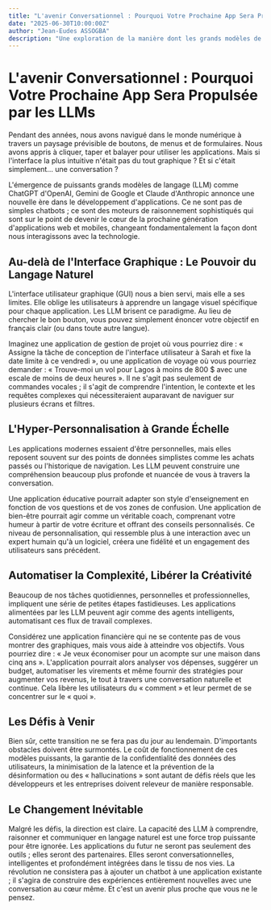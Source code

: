 ```yaml
---
title: "L'avenir Conversationnel : Pourquoi Votre Prochaine App Sera Propulsée par les LLMs"
date: "2025-06-30T10:00:00Z"
author: "Jean-Eudes ASSOGBA"
description: "Une exploration de la manière dont les grands modèles de langage comme ChatGPT, Gemini et Claude sont sur le point de redéfinir notre interaction avec les applications web et mobiles, les rendant plus intuitives, personnelles et puissantes."
---
```


# L'avenir Conversationnel : Pourquoi Votre Prochaine App Sera Propulsée par les LLMs

Pendant des années, nous avons navigué dans le monde numérique à travers un paysage prévisible de boutons, de menus et de formulaires. Nous avons appris à cliquer, taper et balayer pour utiliser les applications. Mais si l'interface la plus intuitive n'était pas du tout graphique ? Et si c'était simplement... une conversation ?

L'émergence de puissants grands modèles de langage (LLM) comme ChatGPT d'OpenAI, Gemini de Google et Claude d'Anthropic annonce une nouvelle ère dans le développement d'applications. Ce ne sont pas de simples chatbots ; ce sont des moteurs de raisonnement sophistiqués qui sont sur le point de devenir le cœur de la prochaine génération d'applications web et mobiles, changeant fondamentalement la façon dont nous interagissons avec la technologie.

## Au-delà de l'Interface Graphique : Le Pouvoir du Langage Naturel

L'interface utilisateur graphique (GUI) nous a bien servi, mais elle a ses limites. Elle oblige les utilisateurs à apprendre un langage visuel spécifique pour chaque application. Les LLM brisent ce paradigme. Au lieu de chercher le bon bouton, vous pouvez simplement énoncer votre objectif en français clair (ou dans toute autre langue).

Imaginez une application de gestion de projet où vous pourriez dire : « Assigne la tâche de conception de l'interface utilisateur à Sarah et fixe la date limite à ce vendredi », ou une application de voyage où vous pourriez demander : « Trouve-moi un vol pour Lagos à moins de 800 $ avec une escale de moins de deux heures ». Il ne s'agit pas seulement de commandes vocales ; il s'agit de comprendre l'intention, le contexte et les requêtes complexes qui nécessiteraient auparavant de naviguer sur plusieurs écrans et filtres.

## L'Hyper-Personnalisation à Grande Échelle

Les applications modernes essaient d'être personnelles, mais elles reposent souvent sur des points de données simplistes comme les achats passés ou l'historique de navigation. Les LLM peuvent construire une compréhension beaucoup plus profonde et nuancée de vous à travers la conversation.

Une application éducative pourrait adapter son style d'enseignement en fonction de vos questions et de vos zones de confusion. Une application de bien-être pourrait agir comme un véritable coach, comprenant votre humeur à partir de votre écriture et offrant des conseils personnalisés. Ce niveau de personnalisation, qui ressemble plus à une interaction avec un expert humain qu'à un logiciel, créera une fidélité et un engagement des utilisateurs sans précédent.

## Automatiser la Complexité, Libérer la Créativité

Beaucoup de nos tâches quotidiennes, personnelles et professionnelles, impliquent une série de petites étapes fastidieuses. Les applications alimentées par les LLM peuvent agir comme des agents intelligents, automatisant ces flux de travail complexes.

Considérez une application financière qui ne se contente pas de vous montrer des graphiques, mais vous aide à atteindre vos objectifs. Vous pourriez dire : « Je veux économiser pour un acompte sur une maison dans cinq ans ». L'application pourrait alors analyser vos dépenses, suggérer un budget, automatiser les virements et même fournir des stratégies pour augmenter vos revenus, le tout à travers une conversation naturelle et continue. Cela libère les utilisateurs du « comment » et leur permet de se concentrer sur le « quoi ».

## Les Défis à Venir

Bien sûr, cette transition ne se fera pas du jour au lendemain. D'importants obstacles doivent être surmontés. Le coût de fonctionnement de ces modèles puissants, la garantie de la confidentialité des données des utilisateurs, la minimisation de la latence et la prévention de la désinformation ou des « hallucinations » sont autant de défis réels que les développeurs et les entreprises doivent releveur de manière responsable.

## Le Changement Inévitable

Malgré les défis, la direction est claire. La capacité des LLM à comprendre, raisonner et communiquer en langage naturel est une force trop puissante pour être ignorée. Les applications du futur ne seront pas seulement des outils ; elles seront des partenaires. Elles seront conversationnelles, intelligentes et profondément intégrées dans le tissu de nos vies. La révolution ne consistera pas à ajouter un chatbot à une application existante ; il s'agira de construire des expériences entièrement nouvelles avec une conversation au cœur même. Et c'est un avenir plus proche que vous ne le pensez.
